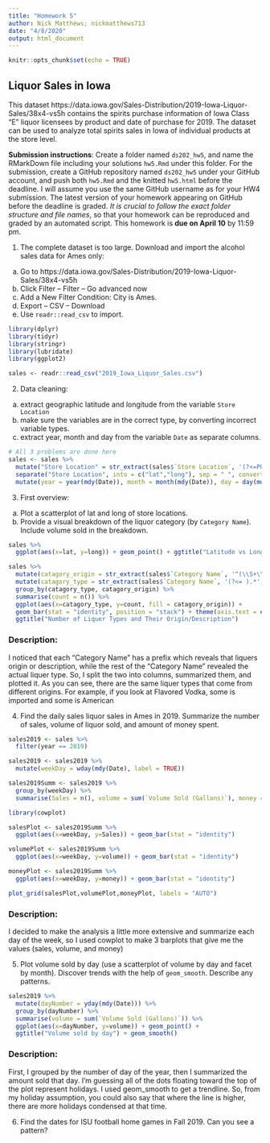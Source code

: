 ```yaml
---
title: "Homework 5"
author: Nick Matthews; nickmatthews713
date: "4/8/2020"
output: html_document
---
```


```r
knitr::opts_chunk$set(echo = TRUE)
```

## Liquor Sales in Iowa

This dataset https://data.iowa.gov/Sales-Distribution/2019-Iowa-Liquor-Sales/38x4-vs5h contains the spirits purchase information of Iowa Class “E” liquor licensees by product and date of purchase for 2019. The dataset can be used to analyze total spirits sales in Iowa of individual products at the store level.

**Submission instructions**: Create a folder named `ds202_hw5`, and name the RMarkDown file including your solutions `hw5.Rmd` under this folder. For the submission, create a GitHub repository named `ds202_hw5` under your GitHub account, and push both `hw5.Rmd` and the knitted `hw5.html` before the deadline. I will assume you use the same GitHub username as for your HW4 submission. The latest version of your homework appearing on GitHub before the deadline is graded. *It is crucial to follow the exact folder structure and file names*, so that your homework can be reproduced and graded by an automated script. This homework is **due on April 10** by 11:59 pm.

1. The complete dataset is too large. Download and import the alcohol sales data for Ames only: 

  a. Go to https://data.iowa.gov/Sales-Distribution/2019-Iowa-Liquor-Sales/38x4-vs5h
  b. Click Filter -- Filter -- Go advanced now
  c. Add a New Filter Condition: City is Ames.
  d. Export -- CSV -- Download
  e. Use `readr::read_csv` to import.

```r

library(dplyr)
library(tidyr)
library(stringr)
library(lubridate)
library(ggplot2)

sales <- readr::read_csv("2019_Iowa_Liquor_Sales.csv")

```
  
2. Data cleaning: 
  a. extract geographic latitude and longitude from the variable `Store Location`
  b. make sure the variables are in the correct type, by converting incorrect variable types.
  c. extract year, month and day from the variable `Date` as separate columns.

```r

# All 3 problems are done here
sales <- sales %>%
  mutate("Store Location" = str_extract(sales$`Store Location`, '(?<=POINT \\()(.*)(?=\\))')) %>%
  separate("Store Location", into = c("lat","long"), sep = " ", convert = TRUE) %>%
  mutate(year = year(mdy(Date)), month = month(mdy(Date)), day = day(mdy(Date)))

```
  
3. First overview:
  a. Plot a scatterplot of lat and long of store locations. 
  b. Provide a visual breakdown of the liquor category (by `Category Name`). Include volume sold in the breakdown.
  
```r

sales %>%
  ggplot(aes(x=lat, y=long)) + geom_point() + ggtitle("Latitude vs Longitude of Stores")

sales %>%
  mutate(catagory_origin = str_extract(sales$`Category Name`, '^(\\S+\\s+\\n?){1}')) %>%
  mutate(catagory_type = str_extract(sales$`Category Name`, '(?<= ).*')) %>%
  group_by(catagory_type, catagory_origin) %>%
  summarise(count = n()) %>%
  ggplot(aes(x=catagory_type, y=count, fill = catagory_origin)) +
  geom_bar(stat = "identity", position = "stack") + theme(axis.text = element_text(angle=90, hjust = 1)) +
  ggtitle("Number of Liquer Types and Their Origin/Description")

```

### Description:  

I noticed that each "Category Name" has a prefix which reveals that liquers origin or description, while the rest of the "Category Name" revealed the actual liquer type. So, I split the two into columns, summarized them, and plotted it. As you can see, there are the same liquer types that come from different origins. For example, if you look at Flavored Vodka, some is imported and some is American   

4. Find the daily sales liquor sales in Ames in 2019. Summarize the number of sales, volume of liquor sold, and amount of money spent.

```r

sales2019 <- sales %>%
  filter(year == 2019)

sales2019 <- sales2019 %>%
  mutate(weekDay = wday(mdy(Date), label = TRUE))

sales2019Summ <- sales2019 %>%
  group_by(weekDay) %>%
  summarise(Sales = n(), volume = sum(`Volume Sold (Gallons)`), money = sum(`Sale (Dollars)`))

library(cowplot)

salesPlot <- sales2019Summ %>%
  ggplot(aes(x=weekDay, y=Sales)) + geom_bar(stat = "identity")

volumePlot <- sales2019Summ %>%
  ggplot(aes(x=weekDay, y=volume)) + geom_bar(stat = "identity")

moneyPlot <- sales2019Summ %>%
  ggplot(aes(x=weekDay, y=money)) + geom_bar(stat = "identity")

plot_grid(salesPlot,volumePlot,moneyPlot, labels = "AUTO")

```

### Description:  
I decided to make the analysis a little more extensive and summarize each day of the week, so I used cowplot to make 3 barplots that give me the values (sales, volume, and money)

5. Plot volume sold by day (use a scatterplot of volume by day and facet by month). Discover trends with the help of `geom_smooth`. Describe any patterns.

```r

sales2019 %>%
  mutate(dayNumber = yday(mdy(Date))) %>%
  group_by(dayNumber) %>%
  summarise(volume = sum(`Volume Sold (Gallons)`)) %>%
  ggplot(aes(x=dayNumber, y=volume)) + geom_point() +
  ggtitle("Volume sold by day") + geom_smooth()

```

### Description:  
First, I grouped by the number of day of the year, then I summarized the amount sold that day. I'm guessing all of the dots floating toward the top of the plot represent holidays. I used geom_smooth to get a trendline. So, from my holiday assumption, you could also say that where the line is higher, there are more holidays condensed at that time.

6. Find the dates for ISU football home games in Fall 2019. Can you see a pattern? 

```r



```

